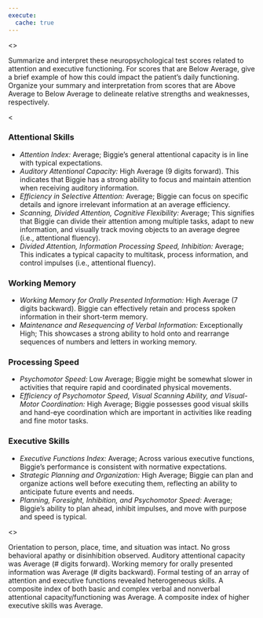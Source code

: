 ```yaml
---
execute:
  cache: true
---
```


<<PROMPT>>

Summarize and interpret these neuropsychological test scores related to
attention and executive functioning. For scores that are Below Average, give a brief
example of how this could impact the patient's daily functioning.
Organize your summary and interpretation from scores that are Above Average to
Below Average to delineate relative strengths and weaknesses, respectively.

<<EXAMPLE>>

### Attentional Skills
- _Attention Index:_ Average; Biggie's general attentional
capacity is in line with typical expectations.
- _Auditory Attentional Capacity:_ High Average (9 digits forward). This indicates that Biggie has a strong ability to focus and maintain attention when receiving auditory information.
- _Efficiency in Selective Attention:_ Average; Biggie can focus on specific details and ignore irrelevant information at an average efficiency.
- _Scanning, Divided Attention, Cognitive Flexibility:_
Average; This signifies that Biggie can divide their attention among
multiple tasks, adapt to new information, and visually track moving objects to
an average degree (i.e., attentional fluency).
- _Divided Attention, Information Processing Speed, Inhibition:_ Average; This
indicates a typical capacity to multitask, process information, and control
impulses (i.e., attentional fluency).

### Working Memory
- _Working Memory for Orally Presented Information:_ High Average (7 digits
backward). Biggie can effectively retain and process spoken information in their
short-term memory. 
- _Maintenance and Resequencing of Verbal Information:_
Exceptionally High; This showcases a strong ability to hold onto and rearrange
sequences of numbers and letters in working memory.

### Processing Speed
- _Psychomotor Speed:_ Low Average; Biggie might be somewhat slower in
activities that require rapid and coordinated physical movements.
- _Efficiency of Psychomotor Speed, Visual Scanning Ability, and Visual-Motor Coordination:_ High Average; Biggie possesses good visual skills and hand-eye coordination which are important in activities like reading and fine motor tasks.

### Executive Skills
- _Executive Functions Index:_ Average; Across various executive
functions, Biggie's performance is consistent with normative expectations.
- _Strategic Planning and Organization:_ High Average; Biggie can plan and
organize actions well before executing them, reflecting an ability to anticipate
future events and needs.
- _Planning, Foresight, Inhibition, and Psychomotor Speed:_ Average; Biggie's ability
to plan ahead, inhibit impulses, and move with purpose and speed is typical.

<<START>>

Orientation to person, place, time, and situation was intact. No gross
behavioral apathy or disinhibition observed. Auditory attentional capacity was
Average (# digits forward). Working memory for orally presented information was
Average (# digits backward). Formal testing of an array of attention and
executive functions revealed heterogeneous skills. A composite index of both
basic and complex verbal and nonverbal attentional capacity/functioning was
Average. A composite index of higher executive skills was Average.

<!-- Glue -->
